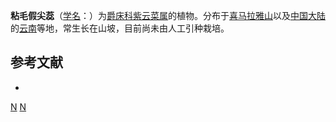 {{Speciesbox 
| taxon = Strobilanthes glutinosa 
| authority = (Nees) Bremek.
}}

'''粘毛假尖蕊'''（[[学名|学名]]：{{lang|la|''Strobilanthes glutinosa''}}）为[[爵床科|爵床科]][[紫云菜属|紫云菜属]]的植物。分布于[[喜马拉雅山|喜马拉雅山]]以及[[中国大陆|中国大陆]]的[[云南|云南]]等地，常生长在山坡，目前尚未由人工引种栽培。

== 参考文献 ==
<div class="references-small">
* {{cite web| url =http://www.bioinfo.cn/db05/KmzwSpecies.php?action=view&id=614| title =粘毛假尖蕊| work =《中国高等植物数据库全库》| publisher =中国科学院微生物研究所| author =昆明植物研究所| accessdate =2009-02-21| deadurl =yes| archiveurl =https://web.archive.org/web/20160305022817/http://www.bioinfo.cn/db05/KmzwSpecies.php?action=view&id=614| archivedate =2016-03-05}}
</div>
{{Taxonbar|from=Q15225103}}

[[Category:马蓝属|N]]
[[Category:云南植物|N]]


{{植物小作品}}